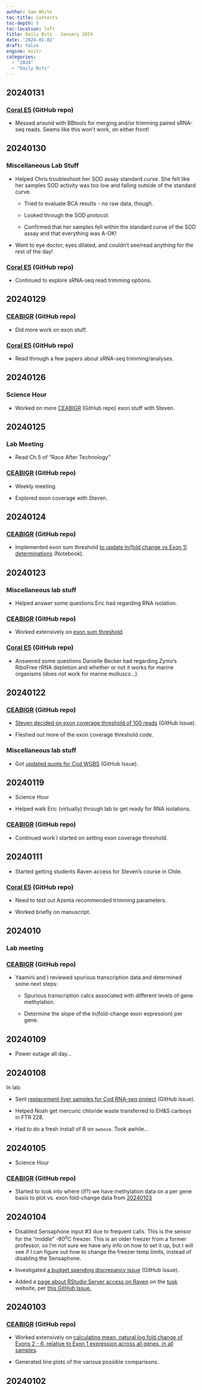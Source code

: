 ```yaml
---
author: Sam White
toc-title: Contents
toc-depth: 5
toc-location: left
title: Daily Bits - January 2024
date: '2024-01-02'
draft: false
engine: knitr
categories: 
  - "2024"
  - "Daily Bits"
---
```


## 20240131

### [Coral E5](https://github.com/urol-e5/deep-dive) (GitHub repo)

- Messed around with BBtools for merging and/or trimming paired sRNA-seq reads. Seems like this won't work, on either front!

## 20240130

### Miscellaneous Lab Stuff

- Helped Chris troubleshoot her SOD assay standard curve. She felt like her samples SOD activity was too low and falling outside of the standard curve.

  - Tried to evaluate BCA results - no raw data, though.

  - Looked through the SOD protocol.

  - Confirmed that her samples fell within the standard curve of the SOD assay and that everything was A-OK!

- Went to eye doctor, eyes dilated, and couldn't see/read anything for the rest of the day!

### [Coral E5](https://github.com/urol-e5/deep-dive) (GitHub repo)

- Continued to explore sRNA-seq read trimming options.

## 20240129

### [CEABIGR](https://github.com/sr320/ceabigr) (GitHub repo)

- Did more work on exon stuff.

### [Coral E5](https://github.com/urol-e5/deep-dive) (GitHub repo)

- Read through a few papers about sRNA-seq trimming/analyses.

## 20240126

### Science Hour


- Worked on more [CEABIGR](https://github.com/sr320/ceabigr) (GitHub repo) exon stuff with Steven.

## 20240125

### Lab Meeting

- Read Ch.5 of "Race After Technology"

### [CEABIGR](https://github.com/sr320/ceabigr) (GitHub repo)

- Weekly meeting.

- Explored exon coverage with Steven.

## 20240124

### [CEABIGR](https://github.com/sr320/ceabigr) (GitHub repo)

- Implemented exon sum threshold [to update ln(fold change vs Exon 1) determinations](../2024-01-24-Figure-Updates---CEABIGR-Spurious-Transcription-Calcs-and-Plotting-Using-Exon-Sum-Threshold/index.qmd) (Notebook).

## 20240123

### Miscellaneous lab stuff

- Helped answer some questions Eric had regarding RNA isolation.

### [CEABIGR](https://github.com/sr320/ceabigr) (GitHub repo)

- Worked extensively on [exon sum threshold](https://github.com/sr320/ceabigr/blob/6b4bf89801a50180993331a927830d820b42e5e3/code/65-exon-coverage.qmd#L437-L486).

### [Coral E5](https://github.com/urol-e5/deep-dive) (GitHub repo)

- Answered some questions Danielle Becker had regarding Zymo's RiboFree rRNA depletion and whether or not it works for marine organisms (does not work for marine molluscs...).

## 20240122

### [CEABIGR](https://github.com/sr320/ceabigr) (GitHub repo)

- [Steven decided on exon coverage threshold of 100 reads](https://github.com/sr320/ceabigr/issues/88#issuecomment-1904556525) (GitHub Issue).

- Fleshed out more of the exon coverage threshold code.

### Miscellaneous lab stuff

- Got [updated quote for Cod WGBS](https://github.com/RobertsLab/resources/issues/1732#issuecomment-1904854424) (GitHub Issue).

## 20240119

- Science Hour

- Helped walk Eric (virtually) through lab to get ready for RNA isolations.

### [CEABIGR](https://github.com/sr320/ceabigr) (GitHub repo)

- Continued work I started on setting exon coverage threshold.

## 20240111

- Started getting students Raven access for Steven's course in Chile.

### [Coral E5](https://github.com/urol-e5/deep-dive) (GitHub repo)

- Need to test out Azenta recommended trimming parameters.

- Worked briefly on manuscript.

## 2024010

### Lab meeting

### [CEABIGR](https://github.com/sr320/ceabigr) (GitHub repo)

- Yaamini and I reviewed spurious transcription data and determined some next steps:

  - Spurious transcription calcs associated with different levels of gene methylation.

  - Determine the slope of the ln(fold-change exon expression) per gene.

## 20240109

- Power outage all day...

## 20240108

In lab:

- Sent [replacement liver samples for Cod RNA-seq project](https://github.com/RobertsLab/resources/issues/1764) (GitHub Issue).

- Helped Noah get mercuric chloride waste transferred to EH&S carboys in FTR 228.

- Had to do a fresh install of R on `swoose`. Took awhile...

## 20240105

- Science Hour

### [CEABIGR](https://github.com/sr320/ceabigr) (GitHub repo)

- Started to look into where (if?) we have methylation data on a per gene basis to plot vs. exon fold-change data from [20240103](#)

## 20240104

- Disabled Sensaphone input #3 due to frequent calls. This is the sensor for the "middle" -80<sup>o</sup>C freezer. This is an older freezer from a former professor, so I'm not sure we have any info on how to set it up, but I will see if I can figure out how to change the freezer temp limits, instead of disabling the Sensaphone.

- Investigated [a budget spending discrepancy issue]() (GitHub Issue).

- Added a [page about RStudio Server access on Raven](https://github.com/RobertsLab/tusk/blob/main/modules/05-computers.qmd) on the [tusk](https://robertslab.github.io/tusk/) website, per [this GitHub Issue.](https://github.com/RobertsLab/resources/issues/1776)

## 20240103

### [CEABIGR](https://github.com/sr320/ceabigr) (GitHub repo)

 - Worked extensively on [calculating mean, natural log fold change of Exons 2 - 6, relative to Exon 1 expression across all genes, in all samples](https://github.com/sr320/ceabigr/blob/main/code/65-exon-coverage.qmd).

 - Generated line plots of the various possible comparisons.

## 20240102
